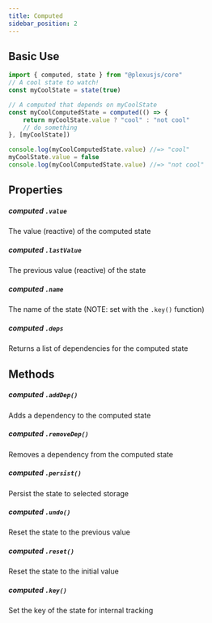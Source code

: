 ```yaml
---
title: Computed
sidebar_position: 2
---
```


## Basic Use

```ts
import { computed, state } from "@plexusjs/core"
// A cool state to watch!
const myCoolState = state(true)

// A computed that depends on myCoolState
const myCoolComputedState = computed(() => {
	return myCoolState.value ? "cool" : "not cool"
	// do something
}, [myCoolState])

console.log(myCoolComputedState.value) //=> "cool"
myCoolState.value = false
console.log(myCoolComputedState.value) //=> "not cool"
```

## Properties

##### computed `.value`

The value (reactive) of the computed state

##### computed `.lastValue`

The previous value (reactive) of the state

##### computed `.name`

The name of the state (NOTE: set with the `.key()` function)

##### computed `.deps`

Returns a list of dependencies for the computed state

## Methods

##### computed `.addDep()`

Adds a dependency to the computed state

##### computed `.removeDep()`

Removes a dependency from the computed state

##### computed `.persist()`

Persist the state to selected storage

##### computed `.undo()`

Reset the state to the previous value

##### computed `.reset()`

Reset the state to the initial value

##### computed `.key()`

Set the key of the state for internal tracking
